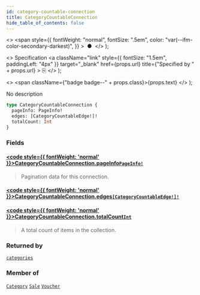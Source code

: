 ```yaml
---
id: category-countable-connection
title: CategoryCountableConnection
hide_table_of_contents: false
---
```


  <>
    <span
      style={{
        fontWeight: "normal",
        fontSize: ".5em",
        color: "var(--ifm-color-secondary-darkest)",
      }}
    >
      &nbsp;●&nbsp;
    </span>
  </>
);

  <>
    Specification
    <a
      className="link"
      style={{ fontSize: "1.5em", paddingLeft: "4px" }}
      target="\_blank"
      href={props.url}
      title={"Specified by " + props.url}
    >
      ⎘
    </a>
  </>
);

  <>
    <span className={"badge badge--" + props.class}>{props.text}</span>
  </>
);

No description

```graphql
type CategoryCountableConnection {
  pageInfo: PageInfo!
  edges: [CategoryCountableEdge!]!
  totalCount: Int
}
```

### Fields

#### [<code style={{ fontWeight: 'normal' }}>CategoryCountableConnection.<b>pageInfo</b></code>](#)<Bullet />[`PageInfo!`](../../../storefront/miscellaneous/objects/page-info) <Badge class="secondary" text="non-null"/> <Badge class="secondary" text="object"/>

> Pagination data for this connection.

#### [<code style={{ fontWeight: 'normal' }}>CategoryCountableConnection.<b>edges</b></code>](#)<Bullet />[`[CategoryCountableEdge!]!`](../../../storefront/miscellaneous/objects/category-countable-edge) <Badge class="secondary" text="non-null"/> <Badge class="secondary" text="object"/>

>

#### [<code style={{ fontWeight: 'normal' }}>CategoryCountableConnection.<b>totalCount</b></code>](#)<Bullet />[`Int`](../../../storefront/miscellaneous/scalars/int) <Badge class="secondary" text="scalar"/>

> A total count of items in the collection.

### Returned by

[`categories`](../../../storefront/products/queries/categories) <Badge class="secondary" text="query"/>

### Member of

[`Category`](../../../storefront/products/objects/category) <Badge class="secondary" text="object"/><Bullet />[`Sale`](../../../storefront/discounts/objects/sale) <Badge class="secondary" text="object"/><Bullet />[`Voucher`](../../../storefront/discounts/objects/voucher) <Badge class="secondary" text="object"/>
